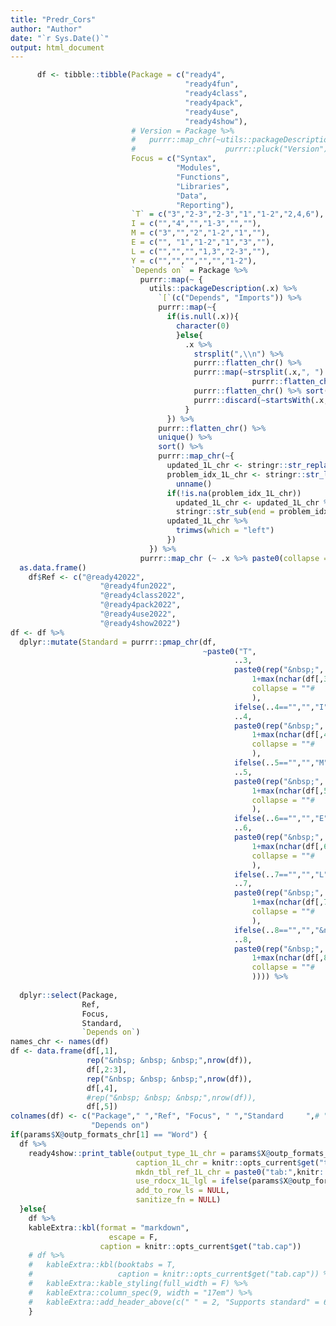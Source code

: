 ```yaml
---
title: "Predr_Cors"
author: "Author"
date: "`r Sys.Date()`"
output: html_document
---
```

```r
      df <- tibble::tibble(Package = c("ready4",
                                       "ready4fun",
                                       "ready4class",
                                       "ready4pack",
                                       "ready4use",
                                       "ready4show"),
                           # Version = Package %>%
                           #   purrr::map_chr(~utils::packageDescription(.x) %>%
                           #                    purrr::pluck("Version")),
                           Focus = c("Syntax",
                                     "Modules",
                                     "Functions",
                                     "Libraries",
                                     "Data",
                                     "Reporting"),
                           `T` = c("3","2-3","2-3","1","1-2","2,4,6"), 
                           I = c("","4","","1-3","",""),
                           M = c("3","","2","1-2","1",""),
                           E = c("", "1","1-2","1","3",""),
                           L = c("","","","1,3","2-3",""),
                           Y = c("","","","","","1-2"),
                           `Depends on` = Package %>%
                             purrr::map(~ {
                               utils::packageDescription(.x) %>%
                                 `[`(c("Depends", "Imports")) %>%
                                 purrr::map(~{
                                   if(is.null(.x)){
                                     character(0)
                                     }else{
                                       .x %>%
                                         strsplit(",\\n") %>%
                                         purrr::flatten_chr() %>%
                                         purrr::map(~strsplit(.x,", ") %>%
                                                      purrr::flatten_chr()) %>%
                                         purrr::flatten_chr() %>% sort() %>%
                                         purrr::discard(~startsWith(.x,"R "))
                                       }
                                   }) %>%
                                 purrr::flatten_chr() %>%
                                 unique() %>%
                                 sort() %>%
                                 purrr::map_chr(~{
                                   updated_1L_chr <- stringr::str_replace_all(.x,"\\n"," ")
                                   problem_idx_1L_chr <- stringr::str_locate(updated_1L_chr," ")[1,1] %>%
                                     unname()
                                   if(!is.na(problem_idx_1L_chr))
                                     updated_1L_chr <- updated_1L_chr %>%
                                     stringr::str_sub(end = problem_idx_1L_chr-1)
                                   updated_1L_chr %>% 
                                     trimws(which = "left") 
                                   })
                               }) %>% 
                             purrr::map_chr (~ .x %>% paste0(collapse = " "))) %>% 
  as.data.frame() 
    df$Ref <- c("@ready42022",
                    "@ready4fun2022",
                    "@ready4class2022",
                    "@ready4pack2022",
                    "@ready4use2022",
                    "@ready4show2022")
df <- df %>%
  dplyr::mutate(Standard = purrr::pmap_chr(df,
                                           ~paste0("T",
                                                  ..3,
                                                  paste0(rep("&nbsp;",
                                                      1+max(nchar(df[,3]))-nchar(..3)),
                                                      collapse = ""#
                                                      ),
                                                  ifelse(..4=="","","I"),
                                                  ..4,
                                                  paste0(rep("&nbsp;",
                                                      1+max(nchar(df[,4]))-nchar(..4)),
                                                      collapse = ""#
                                                      ),
                                                  ifelse(..5=="","","M"),
                                                  ..5,
                                                  paste0(rep("&nbsp;",
                                                      1+max(nchar(df[,5]))-nchar(..5)),
                                                      collapse = ""#
                                                      ),
                                                  ifelse(..6=="","","E"),
                                                  ..6,
                                                  paste0(rep("&nbsp;",
                                                      1+max(nchar(df[,6]))-nchar(..6)),
                                                      collapse = ""#
                                                      ),
                                                  ifelse(..7=="","","L"),
                                                  ..7,
                                                  paste0(rep("&nbsp;",
                                                      1+max(nchar(df[,7]))-nchar(..7)),
                                                      collapse = ""#
                                                      ),
                                                  ifelse(..8=="","","&nbsp; &nbsp; &nbsp; &nbsp; Y"),
                                                  ..8,
                                                  paste0(rep("&nbsp;",
                                                      1+max(nchar(df[,8]))-nchar(..8)),
                                                      collapse = ""#
                                                      )))) %>%
  
  dplyr::select(Package,
                Ref,
                Focus,
                Standard,
                `Depends on`) 
names_chr <- names(df)
df <- data.frame(df[,1],
                 rep("&nbsp; &nbsp; &nbsp;",nrow(df)),
                 df[,2:3],
                 rep("&nbsp; &nbsp; &nbsp;",nrow(df)),
                 df[,4],
                 #rep("&nbsp; &nbsp; &nbsp;",nrow(df)),
                 df[,5])
colnames(df) <- c("Package"," ","Ref", "Focus", " ","Standard     ",# " ",
                  "Depends on")
if(params$X@outp_formats_chr[1] == "Word") {
  df %>%
    ready4show::print_table(output_type_1L_chr = params$X@outp_formats_chr[1],
                            caption_1L_chr = knitr::opts_current$get("tab.cap"),
                            mkdn_tbl_ref_1L_chr = paste0("tab:",knitr::opts_current$get("tab.id")),
                            use_rdocx_1L_lgl = ifelse(params$X@outp_formats_chr[1]=="Word",T,F),
                            add_to_row_ls = NULL,
                            sanitize_fn = NULL)
  }else{
    df %>%
    kableExtra::kbl(format = "markdown",
                      escape = F,
                    caption = knitr::opts_current$get("tab.cap"))
    # df %>%
    #   kableExtra::kbl(booktabs = T,
    #                   caption = knitr::opts_current$get("tab.cap")) %>%
    #   kableExtra::kable_styling(full_width = F) %>%
    #   kableExtra::column_spec(9, width = "17em") %>%
    #   kableExtra::add_header_above(c(" " = 2, "Supports standard" = 6, " "))
    }
```